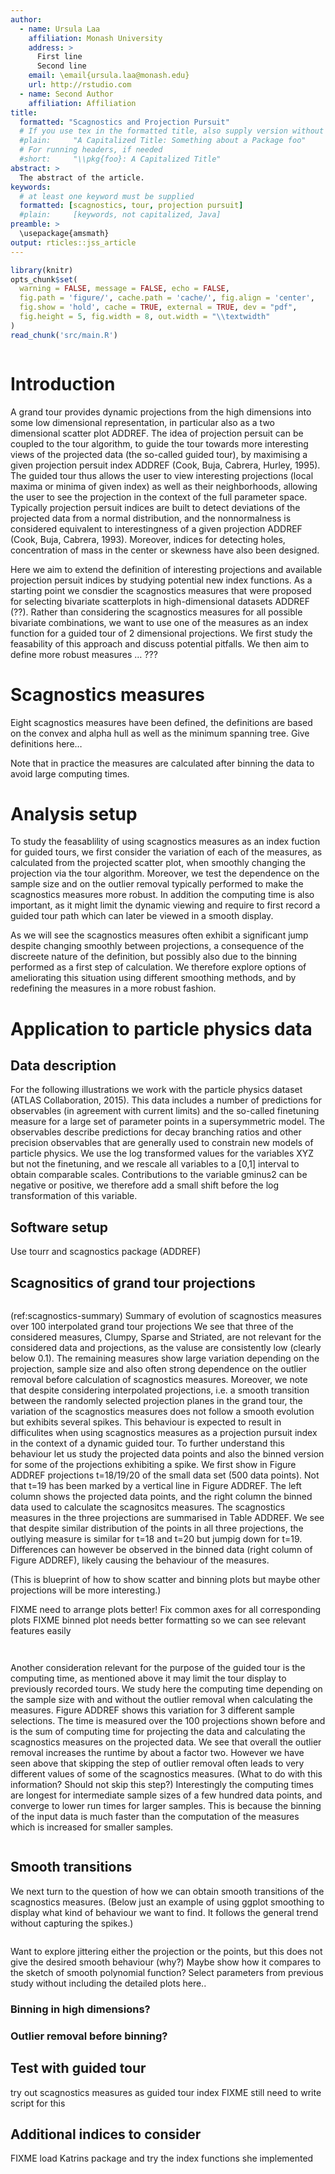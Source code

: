 ```yaml
---
author:
  - name: Ursula Laa
    affiliation: Monash University
    address: >
      First line
      Second line
    email: \email{ursula.laa@monash.edu}
    url: http://rstudio.com
  - name: Second Author
    affiliation: Affiliation
title:
  formatted: "Scagnostics and Projection Pursuit"
  # If you use tex in the formatted title, also supply version without
  #plain:     "A Capitalized Title: Something about a Package foo"
  # For running headers, if needed
  #short:     "\\pkg{foo}: A Capitalized Title"
abstract: >
  The abstract of the article.
keywords:
  # at least one keyword must be supplied
  formatted: [scagnostics, tour, projection pursuit]
  #plain:     [keywords, not capitalized, Java]
preamble: >
  \usepackage{amsmath}
output: rticles::jss_article
---
```


```r
library(knitr)
opts_chunk$set(
  warning = FALSE, message = FALSE, echo = FALSE, 
  fig.path = 'figure/', cache.path = 'cache/', fig.align = 'center', 
  fig.show = 'hold', cache = TRUE, external = TRUE, dev = "pdf",
  fig.height = 5, fig.width = 8, out.width = "\\textwidth"
)
read_chunk('src/main.R')
```

```r
```

# Introduction

A grand tour provides dynamic projections from the high dimensions into some low dimensional representation, in particular also as a
two dimensional scatter plot ADDREF.
The idea of projection persuit can be coupled to the tour algorithm, to guide the tour towards more interesting views of the projected data (the so-called guided tour), by maximising a given projection persuit index ADDREF (Cook, Buja, Cabrera, Hurley, 1995).
The guided tour thus allows the user to view interesting projections (local maxima or minima of given index) as well as their neighborhoods, allowing the user to see the projection in the context of the full parameter space.
Typically projection persuit indices are built to detect deviations of the projected data from a normal distribution, and the nonnormalness is considered equivalent to interestingness of a given projection ADDREF (Cook, Buja, Cabrera, 1993).
Moreover, indices for detecting holes, concentration of mass in the center or skewness have also been designed.

Here we aim to extend the definition of interesting projections and available projection persuit indices by studying potential
new index functions.
As a starting point we consdier the scagnostics measures that were proposed for selecting bivariate scatterplots in high-dimensional datasets ADDREF (??).
Rather than considering the scagnostics measures for all possible bivariate combinations, we want to use one of the measures as an index function for a guided tour of 2 dimensional projections.
We first study the feasability of this approach and discuss potential pitfalls.
We then aim to define more robust measures ... ???


# Scagnostics measures

Eight scagnostics measures have been defined, the definitions are based on the convex and alpha hull as well as the minimum spanning tree.
Give definitions here...

Note that in practice the measures are calculated after binning the data to avoid large computing times.

# Analysis setup

To study the feasablility of using scagnostics measures as an index fuction for guided tours, we first consider the variation of each of the measures, as calculated from the projected scatter plot, when smoothly changing the projection via the tour algorithm.
Moreover, we test the dependence on the sample size and on the outlier removal typically performed to make the scagnostics measures more robust.
In addition the computing time is also important, as it might limit the dynamic viewing and require to first record a guided tour path which can
later be viewed in a smooth display.

As we will see the scagnostics measures often exhibit a significant jump despite changing smoothly between projections, a consequence of the discreete nature of the definition, but possibly also due to the binning performed as a first step of calculation.
We therefore explore options of ameliorating this situation using different smoothing methods, and by redefining the measures in a more robust fashion.

# Application to particle physics data

## Data description

For the following illustrations we work with the particle physics dataset (ATLAS Collaboration, 2015).
This data includes a number of predictions for observables (in agreement with current limits) and the so-called finetuning measure for a large set of parameter points in a supersymmetric model.
The observables describe predictions for decay branching ratios and other precision observables that are generally used to constrain new models of particle physics.
We use the log transformed values for the variables XYZ but not the finetuning, and we rescale all variables to a [0,1] interval
to obtain comparable scales.
Contributions to the variable gminus2 can be negative or positive, we therefore add a small shift before the log transformation of this variable.


## Software setup

Use tourr and scagnostics package (ADDREF)


## Scagnositics of grand tour projections

```r
```

(ref:scagnostics-summary) Summary of evolution of scagnostics measures over 100 interpolated grand tour projections
We see that three of the considered measures, Clumpy, Sparse and Striated, are not relevant for the considered data and projections,
as the valuse are consistently low (clearly below 0.1).
The remaining measures show large variation depending on the projection, sample size and also often strong dependence on the
outlier removal before calculation of scagnostics measures.
Moreover, we note that despite considering interpolated projections, i.e. a smooth transition between the randomly selected projection planes in the grand tour, the variation of the scagnostics measures does not follow a smooth evolution but exhibits several spikes.
This behaviour is expected to result in difficulites when using scagnostics measures as a projection pursuit index in the context of a dynamic guided tour.
To further understand this behaviour let us study the projected data points and also the binned version for some of the projections exhibiting a spike.
We first show in Figure ADDREF projections t=18/19/20 of the small data set (500 data points).
Not that t=19 has been marked by a vertical line in Figure ADDREF.
The left column shows the projected data points, and the right column the binned data used to calculate the scagnositcs measures.
The scagnostics measures in the three projections are summarised in Table ADDREF.
We see that despite similar distribution of the points in all three projections, the outlying measure is similar for t=18 and t=20 but jumpig down for t=19.
Differences can however be observed in the binned data (right column of Figure ADDREF), likely causing the behaviour of the measures.

(This is blueprint of how to show scatter and binning plots but maybe other projections will be more interesting.)

FIXME need to arrange plots better! Fix common axes for all corresponding plots
FIXME binned plot needs better formatting so we can see relevant features easily

```r
```

```r
```

Another consideration relevant for the purpose of the guided tour is the computing time, as mentioned above it may limit the tour display to previously recorded tours.
We study here the computing time depending on the sample size with and without the outlier removal when calculating the measures.
Figure ADDREF shows this variation for 3 different sample selections.
The time is measured over the 100 projections shown before and is the sum of computing time for projecting the data and calculating the scagnostics measures on the projected data.
We see that overall the outlier removal increases the runtime by about a factor two.
However we have seen above that skipping the step of outlier removal often leads to very different values of some of the scagnostics measures. (What to do with this information? Should not skip this step?)
Interestingly the computing times are longest for intermediate sample sizes of a few hundred data points, and converge to lower run times for larger samples.
This is because the binning of the input data is much faster than the computation of the measures which is increased for smaller samples.


```r
```

## Smooth transitions

We next turn to the question of how we can obtain smooth transitions of the scagnostics measures.
(Below just an example of using ggplot smoothing to display what kind of behaviour we want to find. It follows the general trend without capturing the spikes.)
```r
```

Want to explore jittering either the projection or the points, but this does not give the desired smooth behaviour (why?)
Maybe show how it compares to the sketch of smooth polynomial function? Select parameters from previous study without including the detailed plots here..

### Binning in high dimensions?
### Outlier removal before binning?

## Test with guided tour
try out scagnostics measures as guided tour index
FIXME still need to write script for this

## Additional indices to consider
FIXME load Katrins package and try the index functions she implemented

